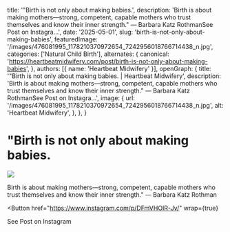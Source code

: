   title: '"Birth is not only about making babies.',
  description: 'Birth is about making mothers—strong, competent, capable mothers who trust themselves and know their inner strength." — Barbara Katz RothmanSee Post on Instagra...',
  date: '2025-05-01',
  slug: 'birth-is-not-only-about-making-babies',
  featuredImage: '/images/476081995_1178210370972654_7242956018766714438_n.jpg',
  categories: ['Natural Child Birth'],
  alternates: {
    canonical: 'https://heartbeatmidwifery.com/post/birth-is-not-only-about-making-babies',
  },
  authors: [{ name: 'Heartbeat Midwifery' }],
  openGraph: {
    title: '"Birth is not only about making babies. | Heartbeat Midwifery',
    description: 'Birth is about making mothers—strong, competent, capable mothers who trust themselves and know their inner strength." — Barbara Katz RothmanSee Post on Instagra...',
    image: {
      url: '/images/476081995_1178210370972654_7242956018766714438_n.jpg',
      alt: 'Heartbeat Midwifery',
    },
  },
}


# "Birth is not only about making babies.

<Image
  src="/images/476081995_1178210370972654_7242956018766714438_n.jpg"
  size="large"
  wrap={true}
/>

Birth is about making mothers—strong, competent, capable mothers who trust themselves and know their inner strength." — Barbara Katz Rothman

<Button
  href="https://www.instagram.com/p/DFmVHOIR-Jv/"
  wrap={true}
>
  See Post on Instagram
</Button>

